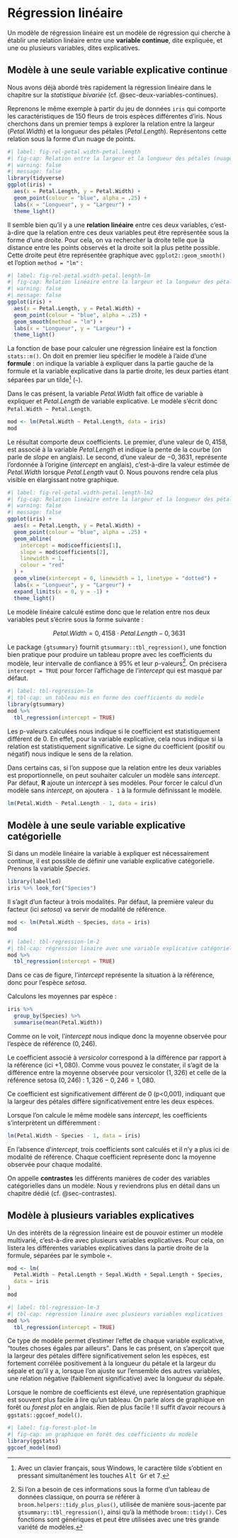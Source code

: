 # Régression linéaire {#sec-regression-lineaire}

Un modèle de régression linéaire est un modèle de régression qui cherche à établir une relation linéaire entre une **variable continue**, dite expliquée, et une ou plusieurs variables, dites explicatives.

## Modèle à une seule variable explicative continue {#sec-regression-lineaire-variable-explicative-continue}

Nous avons déjà abordé très rapidement la régression linéaire dans le chapitre sur la *statistique bivariée* (cf. @sec-deux-variables-continues).

Reprenons le même exemple à partir du jeu de données `iris` qui comporte les caractéristiques de 150 fleurs de trois espèces différentes d'iris. Nous cherchons dans un premier temps à explorer la relation entre la largeur (*Petal.Width*) et la longueur des pétales (*Petal.Length*). Représentons cette relation sous la forme d'un nuage de points.

```r
#| label: fig-rel-petal.width-petal.length
#| fig-cap: Relation entre la largeur et la longueur des pétales (nuage de points)
#| warning: false
#| message: false
library(tidyverse)
ggplot(iris) +
  aes(x = Petal.Length, y = Petal.Width) +
  geom_point(colour = "blue", alpha = .25) +
  labs(x = "Longueur", y = "Largeur") +
  theme_light()
```

Il semble bien qu'il y a une **relation linéaire** entre ces deux variables, c'est-à-dire que la relation entre ces deux variables peut être représentée sous la forme d'une droite. Pour cela, on va rechercher la droite telle que la distance entre les points observés et la droite soit la plus petite possible. Cette droite peut être représentée graphique avec `ggplot2::geom_smooth()` et l'option `method = "lm"` :

```r
#| label: fig-rel-petal.width-petal.length-lm
#| fig-cap: Relation linéaire entre la largeur et la longueur des pétales
#| warning: false
#| message: false
ggplot(iris) +
  aes(x = Petal.Length, y = Petal.Width) +
  geom_point(colour = "blue", alpha = .25) +
  geom_smooth(method = "lm") +
  labs(x = "Longueur", y = "Largeur") +
  theme_light()
```

La fonction de base pour calculer une régression linéaire est la fonction `stats::m()`. On doit en premier lieu spécifier le modèle à l'aide d'une **formule** : on indique la variable à expliquer dans la partie gauche de la formule et la variable explicative dans la partie droite, les deux parties étant séparées par un tilde[^regression-lineaire-1] (`~`).

[^regression-lineaire-1]: Avec un clavier français, sous Windows, le caractère tilde s'obtient en pressant simultanément les touches <kbd>Alt Gr</kbd> et <kbd>7</kbd>.

Dans le cas présent, la variable *Petal.Width* fait office de variable à expliquer et *Petal.Length* de variable explicative. Le modèle s'écrit donc `Petal.Width ~ Petal.Length`.

```r
mod <- lm(Petal.Width ~ Petal.Length, data = iris)
mod
```

Le résultat comporte deux coefficients. Le premier, d'une valeur de $0,4158$, est associé à la variable *Petal.Length* et indique la pente de la courbe (on parle de *slope* en anglais). Le second, d'une valeur de $-0,3631$, représente l'ordonnée à l'origine (*intercept* en anglais), c'est-à-dire la valeur estimée de *Petal.Width* lorsque *Petal.Length* vaut 0. Nous pouvons rendre cela plus visible en élargissant notre graphique.

```r
#| label: fig-rel-petal.width-petal.length-lm2
#| fig-cap: Relation linéaire entre la largeur et la longueur des pétales (représentation graphique de l'intercept)
#| warning: false
#| message: false
ggplot(iris) +
  aes(x = Petal.Length, y = Petal.Width) +
  geom_point(colour = "blue", alpha = .25) +
  geom_abline(
    intercept = mod$coefficients[1],
    slope = mod$coefficients[2],
    linewidth = 1,
    colour = "red"
  ) +
  geom_vline(xintercept = 0, linewidth = 1, linetype = "dotted") +
  labs(x = "Longueur", y = "Largeur") +
  expand_limits(x = 0, y = -1) +
  theme_light()
```

Le modèle linéaire calculé estime donc que le relation entre nos deux variables peut s'écrire sous la forme suivante :

$$
Petal.Width = 0,4158 \cdot Petal.Length - 0,3631
$$

Le package `{gtsummary}` fournit `gtsummary::tbl_regression()`, une fonction bien pratique pour produire un tableau propre avec les coefficients du modèle, leur intervalle de confiance à 95% et leur p-valeurs[^regression-lineaire-2]. On précisera `intercept = TRUE` pour forcer l'affichage de l'*intercept* qui est masqué par défaut.

[^regression-lineaire-2]: Si l'on a besoin de ces informations sous la forme d'un tableau de données classique, on pourra se référer à `broom.helpers::tidy_plus_plus()`, utilisée de manière sous-jacente par `gtsummary::tbl_regression()`, ainsi qu'à la méthode `broom::tidy()`. Ces fonctions sont génériques et peut être utilisées avec une très grande variété de modèles.

```r
#| label: tbl-regression-lm
#| tbl-cap: un tableau mis en forme des coefficients du modèle
library(gtsummary)
mod %>%
  tbl_regression(intercept = TRUE)
```

Les p-valeurs calculées nous indique si le coefficient est statistiquement différent de 0. En effet, pour la variable explicative, cela nous indique si la relation est statistiquement significative. Le signe du coefficient (positif ou négatif) nous indique le sens de la relation.

::: callout-tip
Dans certains cas, si l'on suppose que la relation entre les deux variables est proportionnelle, on peut souhaiter calculer un modèle sans *intercept*. Par défaut, **R** ajoute un *intercept* à ses modèles. Pour forcer le calcul d'un modèle sans *intercept*, on ajoutera `- 1` à la formule définissant le modèle.

```r
lm(Petal.Width ~ Petal.Length - 1, data = iris)
```
:::

## Modèle à une seule variable explicative catégorielle {#sec-regression-lineaire-variable-explicative-categorielle}

Si dans un modèle linéaire la variable à expliquer est nécessairement continue, il est possible de définir une variable explicative catégorielle. Prenons la variable *Species*.

```r
library(labelled)
iris %>% look_for("Species")
```

Il s'agit d'un facteur à trois modalités. Par défaut, la première valeur du facteur (ici *setosa*) va servir de modalité de référence.

```r
mod <- lm(Petal.Width ~ Species, data = iris)
mod
```

```r
#| label: tbl-regression-lm-2
#| tbl-cap: régression linaire avec une variable explicative catégorielle
mod %>%
  tbl_regression(intercept = TRUE)
```

Dans ce cas de figure, l'*intercept* représente la situation à la référence, donc pour l'espèce *setosa*.

Calculons les moyennes par espèce :

```r
iris %>%
  group_by(Species) %>%
  summarise(mean(Petal.Width))
```

Comme on le voit, l'*intercept* nous indique donc la moyenne observée pour l'espèce de référence ($0,246$).

Le coefficient associé à *versicolor* correspond à la différence par rapport à la référence (ici $+1,080$). Comme vous pouvez le constater, il s'agit de la différence entre la moyenne observée pour versicolor ($1,326$) et celle de la référence setosa ($0,246$) : $1,326-0,246=1,080$.

Ce coefficient est significativement différent de 0 (p\<0,001), indiquant que la largeur des pétales diffère significativement entre les deux espèces.

::: callout-tip
Lorsque l'on calcule le même modèle sans *intercept*, les coefficients s'interprètent un différemment :

```r
lm(Petal.Width ~ Species - 1, data = iris)
```

En l'absence d'*intercept*, trois coefficients sont calculés et il n'y a plus ici de modalité de référence. Chaque coefficient représente donc la moyenne observée pour chaque modalité.

On appelle **contrastes** les différents manières de coder des variables catégorielles dans un modèle. Nous y reviendrons plus en détail dans un chapitre dédié (cf. @sec-contrastes).
:::

## Modèle à plusieurs variables explicatives {#sec-regression-lineaire-multivariee}

Un des intérêts de la régression linéaire est de pouvoir estimer un modèle multivarié, c'est-à-dire avec plusieurs variables explicatives. Pour cela, on listera les différentes variables explicatives dans la partie droite de la formule, séparées par le symbole `+`.

```r
mod <- lm(
  Petal.Width ~ Petal.Length + Sepal.Width + Sepal.Length + Species,
  data = iris
)
mod
```

```r
#| label: tbl-regression-lm-3
#| tbl-cap: régression linaire avec plusieurs variables explicatives
mod %>%
  tbl_regression(intercept = TRUE)
```

Ce type de modèle permet d'estimer l'effet de chaque variable explicative, <q>toutes choses égales par ailleurs</q>. Dans le cas présent, on s'aperçoit que la largeur des pétales diffère significativement selon les espèces, est fortement corrélée positivement à la longueur du pétale et la largeur du sépale et qu'il y a, lorsque l'on ajuste sur l'ensemble des autres variables, une relation négative (faiblement significative) avec la longueur du sépale.

Lorsque le nombre de coefficients est élevé, une représentation graphique est souvent plus facile à lire qu'un tableau. On parle alors de graphique en forêt ou *forest plot* en anglais. Rien de plus facile ! Il suffit d'avoir recours à `ggstats::ggcoef_model()`.

```r
#| label: fig-forest-plot-lm
#| fig-cap: un graphique en forêt des coefficients du modèle
library(ggstats)
ggcoef_model(mod)
```
